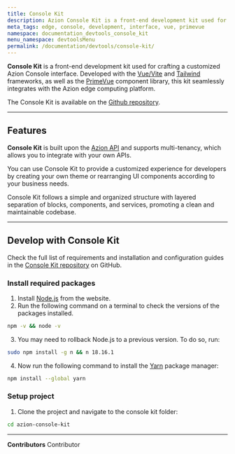 ```yaml
---
title: Console Kit
description: Azion Console Kit is a front-end development kit used for crafting a customized Azion Console interface. Developed with Vue/Vite, PrimeVue, and Tailwind, this kit is integrated with the Azion edge computing platform.
meta_tags: edge, console, development, interface, vue, primevue
namespace: documentation_devtools_console_kit
menu_namespace: devtoolsMenu
permalink: /documentation/devtools/console-kit/
---
```


**Console Kit** is a front-end development kit used for crafting a customized Azion Console interface. Developed with the [Vue/Vite](https://vuejs.org/) and [Tailwind](https://tailwindcss.com/) frameworks, as well as the [PrimeVue](https://primevue.org/) component library, this kit seamlessly integrates with the Azion edge computing platform. 

The Console Kit is available on the [Github repository](https://github.com/aziontech/azion-console-kit).

---

## Features

**Console Kit** is built upon the [Azion API](https://api.azion.com/) and supports multi-tenancy, which allows you to integrate with your own APIs. 

You can use Console Kit to provide a customized experience for developers by creating your own theme or rearranging UI components according to your business needs. 

Console Kit follows a simple and organized structure with layered separation of blocks, components, and services, promoting a clean and maintainable codebase.

---

## Develop with Console Kit

Check the full list of requirements and installation and configuration guides in the [Console Kit repository](https://github.com/aziontech/azion-console-kit?tab=readme-ov-file#requirements) on GitHub.

### Install required packages

1. Install [Node.js](https://nodejs.org/en) from the website.
2. Run the following command on a terminal to check the versions of the packages installed.

```bash
npm -v && node -v
```

3. You may need to rollback Node.js to a previous version. To do so, run:

```bash
sudo npm install -g n && n 18.16.1
```

4. Now run the following command to install the [Yarn](https://yarnpkg.com) package manager:

```bash
npm install --global yarn
```

### Setup project

1. Clone the project and navigate to the console kit folder:

```bash
cd azion-console-kit
```



---


**Contributors** <ContributorList>Contributor</ContributorList>
